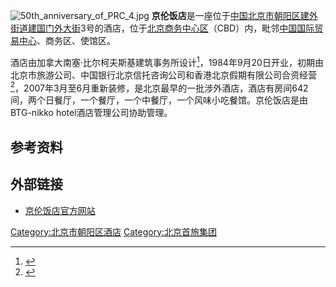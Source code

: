 {{Infobox building
| name = 京伦饭店
| logo = 
| logo_size = 
| logo_alt = 
| logo_caption = 
| image = Jinglun Hotel (20200401153031).jpg
| image_size = 
| image_alt = 
| image_caption = 摄于2020年4月
| map_type = 
| map_alt = 
| map_caption = 
| map_size = 
| map_dot_label = 
| map_dot_mark = 
| relief = 
| former_names = 
| alternate_names = 
| etymology = 
| status = 
| topped_out = 
| building_type = 酒店
| architectural_style = 
| address = {{CHN}}[[北京市|北京市]][[朝阳区_(北京市)|朝阳区]][[建外街道|建外街道]][[建国门外大街|建国门外大街]]3号
| coordinates = {{Coord|39.907586|116.448597|type:landmark_region:CN-11_source:GoogleMaps|display=inline,title}}
| altitude = 
| current_tenants = 
| namesake = 
| groundbreaking_date = 
| start_date = 
| stop_date = 
| built = 
| topped_out_date = 
| completion_date = 
| opened_date = 1984年9月20日
| inauguration_date = 
| relocated_date = 
| renovation_date = 
| cost = 
| ren_cost = 
| client = 
| owner = [[首旅集团|首旅集团]]
| height = 32.5米
| structural_system = 
| material = 
| size = 
| floor_count = 地上12层
| floor_area = 40300平方米
| elevator_count = 
| grounds_area = 
| architect = 
| architecture_firm = 南塞·比尔柯夫斯基建筑事务所
| developer = 
| engineer = 
| structural_engineer = 
| services_engineer = 
| civil_engineer = 
| other_designers = 
| quantity_surveyor = 
| main_contractor = 
| awards = 
| designations = 
| known_for = 
| hotel_chain = 
| affiliation = 
| number_of_rooms = 600
| number_of_suites = 
| number_of_restaurants = 3
| number_of_bars = 1
| facilities = 
| website  = {{URL|www.jinglunhotel.com}}
| references = 
| footnotes = 
}}
[[File:50th_anniversary_of_PRC_4.jpg|thumb]]
'''京伦饭店'''是一座位于[[中国|中国]][[北京市|北京市]][[朝阳区_(北京市)|朝阳区]][[建外街道|建外街道]][[建国门外大街|建国门外大街]]3号的酒店，位于[[北京商务中心区|北京商务中心区]]（CBD）内，毗邻[[中国国际贸易中心|中国国际贸易中心]]、商务区、使馆区。

酒店由加拿大南塞·比尔柯夫斯基建筑事务所设计<ref>{{cite journal|author=沈凤鸾|title=北京京伦饭店|journal=建筑学报|year=1985|issue=07|publisher=[[中国建筑学会|中国建筑学会]]|issn=0529-1399|pages=42-46}}</ref>，1984年9月20日开业，初期由北京市旅游公司、中国银行北京信托咨询公司和香港北京假期有限公司合资经营<ref>{{cite book|author=耿宗昌|title=北京市朝阳区地名志|publisher=[[北京出版社|北京出版社]]|year=1993|isbn=7-200-02457-0}}</ref>{{rp|713}}，2007年3月至6月重新装修，是北京最早的一批涉外酒店，酒店有房间642间，两个日餐厅，一个餐厅，一个中餐厅，一个风味小吃餐馆。京伦饭店是由BTG-nikko hotel酒店管理公司协助管理。

==参考资料==
{{reflist}}

==外部链接==
*[https://web.archive.org/web/20100217195022/http://www.cbdhotel.com.cn/cn/index.html 京伦饭店官方网站]
[[Category:北京市朝阳区酒店|Category:北京市朝阳区酒店]]
[[Category:北京首旅集团|Category:北京首旅集团]]